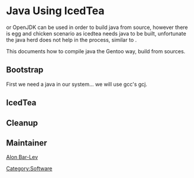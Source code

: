 = Java Using IcedTea =

{{Package|dev-java/icedtea}} or OpenJDK can be used in order to build java from source, however there is egg and chicken scenario as icedtea needs java to be built, unfortunate the java herd does not help in the process, similar to {{Package|sys-devel/crossdev}}.

This documents how to compile java the Gentoo way, build from sources.

== Bootstrap ==

First we need a java in our system... we will use gcc's gcj.

{{File|/etc/portage/package.use/java-bootstrap.conf|<pre>
sys-devel/gcc gcj
</pre>}}
{{File|/etc/portage/package.accept_keywords/java-bootstrap.conf|<pre>
dev-java/ecj-gcj ~amd64
</pre>}}

{{Root|emerge --oneshot sys-devel/gcc}}
{{Root|emerge --update --deep --newuse @world}}
{{Root|emerge dev-java/gcj-jdk}}

== IcedTea ==

{{File|/etc/portage/package.use/my-java.conf|<pre>
dev-java/antlr java
dev-java/icedtea -nsplugin -webstart -source
</pre>}}
{{File|/etc/portage/package.accept_keywords/my-java.conf|<pre>
dev-java/icedtea:6 ~amd64
</pre>}}
{{Root|emerge dev-java/icedtea}}
{{Root|<nowiki>java-config --set-system-vm=icedtea-6</nowiki>}}

== Cleanup ==

{{Root|rm /etc/portage/package.use/java-bootstrap.conf /etc/portage/package.accept_keywords/java-bootstrap.conf}}
{{Root|emerge --unmerge dev-java/gcj-jdk}}
{{Root|emerge --update --deep --newuse @world}}
{{Root|emerge --depclean}}

== Maintainer ==

[[User:Alonbl|Alon Bar-Lev]]

{{AuthorList|{{Author|Alon Bar-Lev|2011-11-17|type=original}}}}


[[Category:Software]]
